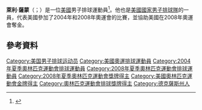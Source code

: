 '''萊利·薩蒙'''（{{lang-en|Riley Salmon}}；{{bd|1976年|7月2日}}）是一位[[美國|美國]]男子排球運動員<ref>{{cite web | url = http://www.fivb.org/en/Infomedia/PressReleaseDB.asp?No=21647&Language=0 | title = FIVB suspends Riley Salmon (USA) and Daniela Lanner Mapeli (Brazil) for anti-doping rule violation | last =  | first =  | date = 2009-07-23 | publisher = FIVB | accessdate = 2009-07-24 | archive-date = 2012-10-18 | archive-url = https://web.archive.org/web/20121018082233/http://www.fivb.org/en/Infomedia/PressReleaseDB.asp?No=21647&Language=0 | dead-url = no }}</ref>。他也是[[美國國家男子排球隊|美國國家男子排球隊]]的一員，代表美國參加了2004年和2008年奧運會的比賽，並協助美國在2008年奧運會奪金。

==參考資料==
{{Reflist}}
{{DEFAULTSORT:Salmon, Riley}}
[[Category:美国男子排球运动员|Category:美国男子排球运动员]]
[[Category:美國奧運排球運動員|Category:美國奧運排球運動員]]
[[Category:2004年夏季奧林匹克運動會排球運動員|Category:2004年夏季奧林匹克運動會排球運動員]]
[[Category:2008年夏季奧林匹克運動會排球運動員|Category:2008年夏季奧林匹克運動會排球運動員]]
[[Category:2008年夏季奧林匹克運動會獎牌得主|Category:2008年夏季奧林匹克運動會獎牌得主]]
[[Category:美國奧林匹克運動會金牌得主|Category:美國奧林匹克運動會金牌得主]]
[[Category:奧林匹克運動會排球獎牌得主|Category:奧林匹克運動會排球獎牌得主]]
[[Category:德克薩斯州人|Category:德克薩斯州人]]